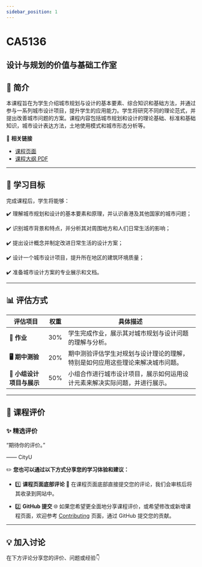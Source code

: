 ```yaml
---
sidebar_position: 1
---
```


# CA5136
## 设计与规划的价值与基础工作室

## **📘 简介**
本课程旨在为学生介绍城市规划与设计的基本要素、综合知识和基础方法，并通过参与一系列城市设计项目，提升学生的应用能力。学生将研究不同的理论范式，并提出改善城市问题的方案。课程内容包括城市规划和设计的理论基础、标准和基础知识，城市设计表达方法，土地使用模式和城市形态分析等。

🔗 **相关链接**
- [课程页面](https://www.cityu.edu.hk/catalogue/pg/202526/course/CA5136.htm)
- [课程大纲 PDF](https://www.cityu.edu.hk/catalogue/pg/202526/course/CA5136.pdf)

---

## **🎯 学习目标**

完成课程后，学生将能够：

✔️ 理解城市规划和设计的基本要素和原理，并认识香港及其他国家的城市问题；

✔️ 识别城市背景和特点，并分析其对周围地方和人们日常生活的影响；

✔️ 提出设计概念并制定改进日常生活的设计方案；

✔️ 设计一个城市设计项目，提升所在地区的建筑环境质量；

✔️ 准备城市设计方案的专业展示和文档。

---

## **📊 评估方式**

| **评估项目**          | **权重** | **具体描述**                                                                                       |
|----------------------|---------|---------------------------------------------------------------------------------------------------|
| **📝 作业**           | 30%     | 学生完成作业，展示其对城市规划与设计问题的理解与分析。                                           |
| **🖥️ 期中测验**      | 20%     | 期中测验评估学生对规划与设计理论的理解，特别是如何应用这些理论来解决城市问题。                     |
| **📄 小组设计项目与展示** | 50%     | 小组合作进行城市设计项目，展示如何运用设计元素来解决实际问题，并进行展示。                       |

---

## **💬 课程评价**

### ✨ **精选评价**
<div className={commentStyles.commentBox}>
    <p className={commentStyles.commentText}>
        “期待你的评价。”
    </p>
    <p className={commentStyles.commentAuthor}>—— CityU</p>
</div>

✏️ **您也可以通过以下方式分享您的学习体验和建议：**

- 1️⃣ **课程页面底部评论**
💬 在课程页面底部直接提交您的评论，我们会审核后将其收录到网站中。

- 2️⃣ **GitHub 提交**
🌐 如果您希望更全面地分享课程评价，或希望修改或新增课程页面，欢迎参考 [Contributing](/contributing) 页面，通过 GitHub 提交您的贡献。

---

## **💡 加入讨论**

在下方评论分享您的评价、问题或经验👇
<Utterances />